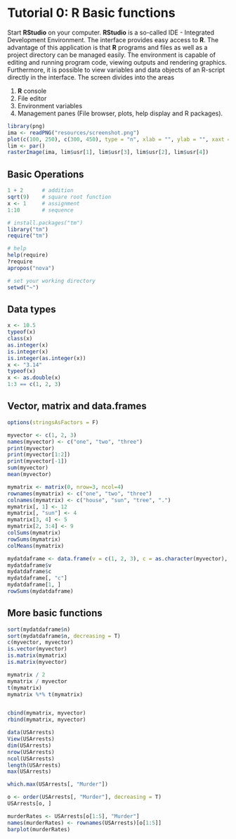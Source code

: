 Tutorial 0: R Basic functions
===================================

Start **RStudio** on your computer. **RStudio** is a so-called IDE - Integrated Development Environment. The interface provides easy access to **R**. The advantage of this application is that **R** programs and files as well as a project directory can be managed easily. The environment is capable of editing and running program code, viewing outputs and rendering graphics. Furthermore, it is possible to view variables and data objects of an R-script directly in the interface. The screen divides into the areas

1. **R** console
2. File editor
3. Environment variables
4. Management panes (File browser, plots, help display and R packages).

```r
library(png)
ima <- readPNG("resources/screenshot.png")
plot(c(100, 250), c(300, 450), type = "n", xlab = "", ylab = "", xaxt = "n",yaxt = "n")
lim <- par()
rasterImage(ima, lim$usr[1], lim$usr[3], lim$usr[2], lim$usr[4])
```


Basic Operations
--------------------

```r
1 + 2      # addition
sqrt(9)    # square root function
x <- 1     # assignment
1:10       # sequence

# install.packages("tm") 
library("tm")
require("tm")

# help
help(require) 
?require
apropos("nova")

# set your working directory
setwd("~") 
```

Data types
----------

```r
x <- 10.5
typeof(x)
class(x)
as.integer(x)
is.integer(x)
is.integer(as.integer(x))
x <- "3.14"
typeof(x)
x <- as.double(x)
1:3 == c(1, 2, 3)
```


Vector, matrix and data.frames
----------------------------------

```r
options(stringsAsFactors = F)

myvector <- c(1, 2, 3)
names(myvector) <- c("one", "two", "three")
print(myvector)
print(myvector[1:2])
print(myvector[-1])
sum(myvector)
mean(myvector)

mymatrix <- matrix(0, nrow=3, ncol=4)
rownames(mymatrix) <- c("one", "two", "three")
colnames(mymatrix) <- c("house", "sun", "tree", ".")
mymatrix[, 1] <- 12
mymatrix[, "sun"] <- 4
mymatrix[3, 4] <- 5
mymatrix[2, 3:4] <- 9
colSums(mymatrix)
rowSums(mymatrix)
colMeans(mymatrix)

mydatdaframe <- data.frame(v = c(1, 2, 3), c = as.character(myvector), n = c("one", "two", "three"))
mydatdaframe$v
mydatdaframe$c
mydatdaframe[, "c"]
mydatdaframe[1, ]
rowSums(mydatdaframe)
```


More basic functions
-----------------------
```r
sort(mydatdaframe$n)
sort(mydatdaframe$n, decreasing = T)
c(myvector, myvector)
is.vector(myvector)
is.matrix(mymatrix)
is.matrix(myvector)

mymatrix / 2
mymatrix / myvector
t(mymatrix)
mymatrix %*% t(mymatrix)


cbind(mymatrix, myvector)
rbind(mymatrix, myvector)

data(USArrests)
View(USArrests)
dim(USArrests)
nrow(USArrests)
ncol(USArrests)
length(USArrests)
max(USArrests)

which.max(USArrests[, "Murder"])

o <- order(USArrests[, "Murder"], decreasing = T)
USArrests[o, ]

murderRates <- USArrests[o[1:5], "Murder"]
names(murderRates) <- rownames(USArrests)[o[1:5]]
barplot(murderRates)

```
